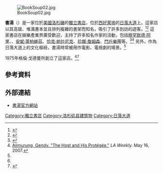 [[File:BookSoup02.jpg|thumb]]

'''書湯'''（{{lang-en|'''Book Soup'''}}）是一家位於[[美國|美國]][[洛杉磯|洛杉磯]]的[[獨立書店|獨立書店]]，位於[[西好萊塢|西好萊塢]]的[[日落大道|日落大道]]上。這家店以其高聳、堆滿書本並且排列複雜的書架而知名，吸引了許多到訪的遊客。<ref name="Obit">{{cite web |author=By louis sahagun January 4, 2009 |url=http://www.latimes.com/news/obituaries/la-me-goldman4-2009jan04,0,2106470.story |title=Sahagun, Louis. "Glenn Goldman, Owner of Book Soup, Dies at 58." ''Los Angeles Times.'' January 4, 2009 |publisher=Latimes.com |date=2009-01-04 |accessdate=2013-12-04 |archive-date=2012-10-26 |archive-url=https://web.archive.org/web/20121026120556/http://www.latimes.com/news/obituaries/la-me-goldman4-2009jan04,0,2106470.story |dead-url=no }}</ref><ref name="George">{{cite web |url=http://articles.latimes.com/2000/sep/15/news/cl-21283 |title=George, Lynell. "Poets, Transvestites and a Pile of Books." ''Los Angeles Times.'' September 15, 2000 |publisher=Articles.latimes.com |date=2000-09-15 |accessdate=2013-12-04 |archive-date=2015-01-06 |archive-url=https://web.archive.org/web/20150106080912/http://articles.latimes.com/2000/sep/15/news/cl-21283 |dead-url=no }}</ref> 這家書店在娛樂產業界廣受歡迎，主持了許多知名作家的活動，包括[[穆罕默德·阿里|穆罕默德·阿里]]、{{le|霍華德·斯特恩|Howard Stern}}、[[安妮·萊柏維茲|安妮·萊柏維茲]]、[[恰克·帕拉尼克|恰克·帕拉尼克]]、[[珍娜·詹姆森|珍娜·詹姆森]]、[[門戶樂團|門戶樂團]]等。<ref name="Cornell">{{cite web |url=http://www.publishersweekly.com/article/CA6561941.html |title=Werris, Wendy. "Tyson Cornell Helps Keep Things Hot for Book Soup." ''Publishers Weekly.'' May 19, 2008 |publisher=Publishersweekly.com |date= |accessdate=2013-12-04 |archive-date=2015-01-06 |archive-url=https://web.archive.org/web/20150106080232/http://www.publishersweekly.com/article/CA6561941.html |dead-url=no }}</ref><ref name="Alimurung">[http://www.laweekly.com/2007-05-17/art-books/the-host-and-his-prot-g-e/ Alimurung, Gendy. "The Host and His Protégée."] {{Wayback|url=http://www.laweekly.com/2007-05-17/art-books/the-host-and-his-prot-g-e/ |date=20150106080414 }} ''LA Weekly.'' May 16, 2007.</ref> 另外，作為日落大道上的文化樞紐，書湯時常被用作電影、電視劇的場景。<ref name="George" />

1975年格倫·戈德曼所創立了這家店。<ref name="Cornell" /><ref name="Latham">{{cite web|author=AARON LATHAMPublished: August 02, 1992 |url=http://query.nytimes.com/gst/fullpage.html?res=9E0CE3DF1730F931A3575BC0A964958260&sec=travel&spon=&pagewanted=2 |title=Latham, Aaron. "L.A.: A Script for Book Buying." ''New York Times.'' August 2, 1992 |publisher=New York Times |date=1992-08-02 |accessdate=2013-12-04}}</ref>

==參考資料==
{{reflist}}

==外部連結==
*[http://www.booksoup.com/ 書湯官方網站] {{Wayback|url=http://www.booksoup.com/ |date=20150106102744 }}

[[Category:獨立書店|Category:獨立書店]]
[[Category:洛杉矶县建筑物|Category:洛杉矶县建筑物]]
[[Category:日落大道|Category:日落大道]]